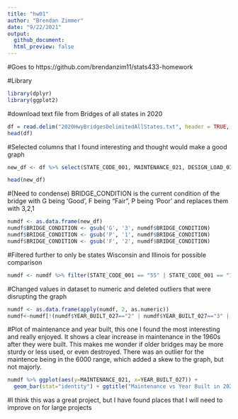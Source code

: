 ```yaml
---
title: "hw01"
author: "Brendan Zimmer"
date: "9/22/2021"
output: 
  github_document:
  html_preview: false
---
```


#Goes to https://github.com/brendanzim11/stats433-homework

#Library
```r
library(dplyr)
library(ggplot2)

```
#download text file from Bridges of all states in 2020
```r
df = read.delim("2020HwyBridgesDelimitedAllStates.txt", header = TRUE, sep = ",")
head(df)
```
#Selected columns that I found interesting and thought would make a good graph
```r
new_df <- df %>% select(STATE_CODE_001, MAINTENANCE_021, DESIGN_LOAD_031, RAILINGS_036A, YEAR_RECONSTRUCTED_106, BRIDGE_CONDITION, YEAR_BUILT_027)

head(new_df)
```
#(Need to condense) BRIDGE_CONDITION is the current condition of the bridge with G being 'Good', F being "Fair", P being 'Poor' and replaces them with 3,2,1
```r
numdf <- as.data.frame(new_df)
numdf$BRIDGE_CONDITION <- gsub('G', '3', numdf$BRIDGE_CONDITION)
numdf$BRIDGE_CONDITION <- gsub('P', '1', numdf$BRIDGE_CONDITION)
numdf$BRIDGE_CONDITION <- gsub('F', '2', numdf$BRIDGE_CONDITION)
```
#Filtered further to only be states Wisconsin and Illinois for possible comparison
```r
numdf <- numdf %>% filter(STATE_CODE_001 == "55" | STATE_CODE_001 == "17")
```
#Changed values in dataset to numeric and deleted outliers that were disrupting the graph
```r
numdf <- as.data.frame(apply(numdf, 2, as.numeric))
numdf<-numdf[!(numdf$YEAR_BUILT_027=="2" | numdf$YEAR_BUILT_027=="3" | numdf$YEAR_BUILT_027=="9"),]
```

#Plot of maintenance and year built, this one I found the most interesting and really enjoyed.  It shows a clear increase in maintenance in the 1960s after they were built.  This makes me wonder if older bridges may be more sturdy or less used, or even destroyed.  There was an outlier for the maintence being in the 6000 range, which added a skew to the graph, but not majorly.

```r
numdf %>% ggplot(aes(y=MAINTENANCE_021, x=YEAR_BUILT_027)) +
  geom_bar(stat="identity") + ggtitle("Maintenance vs Year Built in 2020")
```

#I think this was a great project, but I have found places that I will need to improve on for large projects